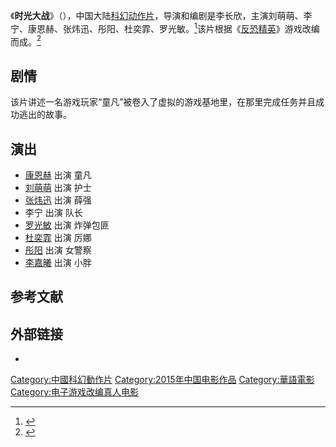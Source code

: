 {{更新|time=2019-02-07T14:07:55+00:00}}
{{电影信息框
| 片名     = 时光大战
| 电影原名 = ''{{lang|en|Online}}''
| 图像     = 2015 Online poster.jpg
| 图像说明 = 海报
| 导演     = [[李长欣|李长欣]]
| 监制     = 
| 制片     = 邹维德、彭卫勇、于秀芹、李俊杰
| 编剧     = 李长欣
| 剧本     = 
| 原著     = 《反恐精英》
| 主演     = 刘萌萌<br>李宁<br>康恩赫<br>张炜迅<br>彤阳<br>杜奕霏<br>罗光敏
| 主题曲   = 
| 片头曲   = 
| 片尾曲   = 
| 配乐     = 侯珺硕
| 摄影     = 田泽兴<br>李鑫
| 剪辑     = 李长欣
| 制片商   = 北京中亿影像国际文化传媒有限公司
| 发行商   = 北京基点影视文化传媒有限公司
| 上映日期 = {{Film date|2015|1|30|中国大陆}}
| 片长     = 90分钟
| 产地     = {{CHNML}}
| 语言     = 普通话
| 预算     = 
| 票房     = 
| 前集     = 
| 续集     = 
}}
《'''时光大战'''》（{{lang-en|''Online''}}），中国大陆[[科幻片|科幻]][[动作片|动作片]]，导演和编剧是李长欣，主演刘萌萌、李宁、康恩赫、张炜迅、彤阳、杜奕霏、罗光敏。<ref>{{cite news |author= |url=http://ent.qq.com/a/20150106/018936.htm#p=1 |title=李长欣谈《时光大战》：希望时光不再被偷猎 |accessdate=2015-01-11 |newspaper=腾讯网 |date=2015-01-06 |archive-date=2020-05-12 |archive-url=https://web.archive.org/web/20200512121639/https://ent.qq.com/a/20150106/018936.htm#p=1 |dead-url=no }}</ref>该片根据《[[反恐精英|反恐精英]]》游戏改编而成。<ref>{{cite news |author= |url=http://ent.qq.com/a/20141218/036661.htm |title=《时光大战》发布概念版海报 定档1月30日 |newspaper=腾讯网 |accessdate=2015-01-11 |date=2014-12-18 |archive-date=2020-05-12 |archive-url=https://web.archive.org/web/20200512121708/https://ent.qq.com/a/20141218/036661.htm |dead-url=no }}</ref>

==剧情==
{{Expand section}}
该片讲述一名游戏玩家“童凡”被卷入了虚拟的游戏基地里，在那里完成任务并且成功逃出的故事。

==演出==
*[[康恩赫|康恩赫]] 出演 童凡
*[[刘萌萌|刘萌萌]] 出演 护士
*[[张炜迅|张炜迅]] 出演 薛强
*李宁 出演 队长
*[[罗光敏|罗光敏]] 出演 炸弹包匪
*[[杜奕霏|杜奕霏]] 出演 厉娜
*[[彤阳|彤阳]] 出演 女警察
*[[李嘉曦|李嘉曦]] 出演 小胖

==参考文献==
{{reflist}}

== 外部链接==
* {{douban}}
<!-- * {{Mtime|}} -->

{{DEFAULTSORT:Shi时光大战}}
[[Category:中國科幻動作片|Category:中國科幻動作片]]
[[Category:2015年中国电影作品|Category:2015年中国电影作品]]
[[Category:華語電影|Category:華語電影]]
[[Category:电子游戏改编真人电影|Category:电子游戏改编真人电影]]